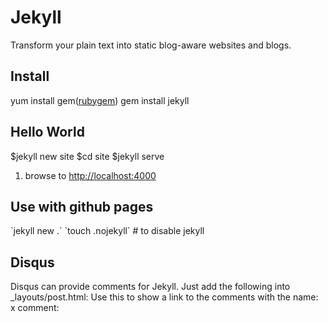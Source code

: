 = Jekyll =
Transform your plain text into static blog-aware websites and blogs.

== Install ==
yum install gem([[rubygem]])
gem install jekyll

== Hello World ==
$jekyll new site
$cd site
$jekyll serve
#browse to http://localhost:4000

== Use with github pages ==
`jekyll new .`
`touch .nojekyll` # to disable jekyll


== Disqus ==
Disqus can provide comments for Jekyll.
Just add the following into _layouts/post.html:
{{{class="brush: javascript"

<div id="disqus_thread"></div>
<script type="text/javascript">
	var disqus_shortname = "hebiblog"; //it is specific
	(function() {
		var dsq = document.createElement('script');
		dsq.type = 'text/javascript';
		dsq.async = true;
		dsq.src = '//'+disqus_shortname + '.disqus.com/embed.js';
		(document.getElementsByTagName('head')[0] || document.getElementByTagName('body')[0]).appendChild(dsq);
	})();
</script>

}}}
Use this to show a link to the comments with the name: x comment:
{{{class="brush: javascript"

<script type="text/javascript">
        var disqus_shortname = 'hebiblog';
        (function(){
                var s = document.createElement('script');s.async = true;
                s.type = 'text/javascript';
                s.src = '//'+disqus_shortname + '.disqus.com/count.js';
                (document.getElementsByTagName('head')[0] || document.getElementsByTagName('body')[0]).appendChild(s);
                })();
</script>

<a href="#disqus_thread">Link</a> <!-- Here href can control the link to [3 comment]. Can put at anywhere -->

}}}
